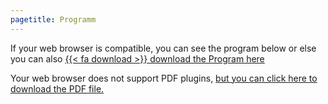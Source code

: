 ```yaml
---
pagetitle: Programm
---
```


If your web browser is compatible, you can see the program below or else you can also [{{< fa download >}} download the Program here](../assets/cere2025_program_20250623.pdf){.btn .btn-primary}

```{=html}
<object data="../assets/cere2025_program_20250623.pdf" type="application/pdf" width="100%" height="100%" style="min-height:100vh;">
    <p> Your web browser does not support PDF plugins, <a href="../assets/cere2025_program_20250623.pdf"> but you can click here to download the PDF file.</a></p>
</object>
```

